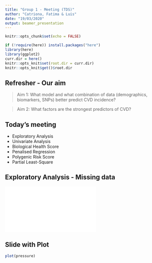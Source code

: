 ```yaml
---
title: "Group 1 - Meeting (TDS)"
author: "Catriona, Fatima & Luis"
date: "19/03/2020"
output: beamer_presentation
---
```


```r
knitr::opts_chunk$set(echo = FALSE)
```

```r
if (!require(here)) install.packages("here")
library(here)
library(ggplot2)
curr.dir = here()
knitr::opts_knit$set(root.dir = curr.dir)
knitr::opts_knit$get()$root.dir
```


## Refresher - Our aim 

> Aim 1: What model and what combination of data (demographics, biomarkers, SNPs) better predict CVD incidence?

> Aim 2: What factors are the strongest predictors of CVD?


## Today's meeting

* Exploratory Analysis
* Univariate Analysis
* Biological Health Score
* Penalised Regression
* Polygenic Risk Score
* Partial Least-Square

## Exploratory Analysis - Missing data

![](../FULLResults/BHS/MantejvPaper.pdf)

## Slide with Plot

```r
plot(pressure)
```

